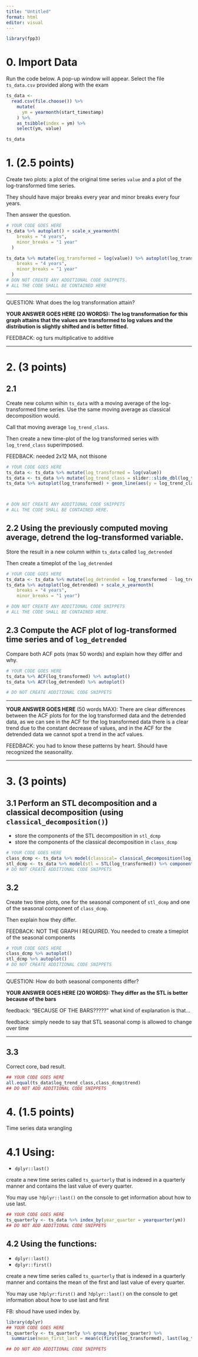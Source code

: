 ```yaml
---
title: "Untitled"
format: html
editor: visual
---
```


```r
library(fpp3)
```

# 0. Import Data

Run the code below. A pop-up window will appear. Select the file `ts_data.csv` provided along with the exam

```r
ts_data <- 
  read.csv(file.choose()) %>% 
    mutate(
      ym = yearmonth(start_timestamp)
    ) %>% 
    as_tsibble(index = ym) %>% 
    select(ym, value)

ts_data
```

# 1. (2.5 points)

Create two plots: a plot of the original time series `value` and a plot of the log-transformed time series.

They should have major breaks every year and minor breaks every four years.

Then answer the question.

```r
# YOUR CODE GOES HERE
ts_data %>% autoplot() + scale_x_yearmonth(
    breaks = "4 years",
    minor_breaks = "1 year"
  )

ts_data %>% mutate(log_transformed = log(value)) %>% autoplot(log_transformed) + scale_x_yearmonth(
    breaks = "4 years",
    minor_breaks = "1 year"
  )
# DON NOT CREATE ANY ADDITIONAL CODE SNIPPETS.
# ALL THE CODE SHALL BE CONTAINED HERE
```

------------------------------------------------------------------------

QUESTION: What does the log transformation attain?

**YOUR ANSWER GOES HERE (20 WORDS): The log transformation for this graph attains that the values are transformed to log values and the distribution is slightly shifted and is better fitted.**

FEEDBACK: og turs multiplicative to additive

------------------------------------------------------------------------

# 2. (3 points)

## 2.1

Create new column wihin `ts_data` with a moving average of the log-transformed time series. Use the same moving average as classical decomposition would.

Call that moving average `log_trend_class`.

Then create a new time-plot of the log transformed series with `log_trend_class` superimposed.

FEEDBACK: needed 2x12 MA, not thisone

```r
# YOUR CODE GOES HERE
ts_data <- ts_data %>% mutate(log_transformed = log(value)) 
ts_data <- ts_data %>% mutate(log_trend_class = slider::slide_dbl(log_transformed,mean,.before = 5,.after = 5,.complete = TRUE))
ts_data %>% autoplot(log_transformed) + geom_line(aes(y = log_trend_class), colour = "#D55E00")



# DON NOT CREATE ANY ADDITIONAL CODE SNIPPETS
# ALL THE CODE SHALL BE CONTAINED HERE.
```

## 2.2 Using the previously computed moving average, detrend the log-transformed variable.

Store the result in a new column within `ts_data` called `log_detrended`

Then create a timeplot of the `log_detrended`

```r
# YOUR CODE GOES HERE
ts_data <- ts_data %>% mutate(log_detrended = log_transformed - log_trend_class)
ts_data %>% autoplot(log_detrended) + scale_x_yearmonth(
    breaks = "4 years",
    minor_breaks = "1 year")

# DON NOT CREATE ANY ADDITIONAL CODE SNIPPETS
# ALL THE CODE SHALL BE CONTAINED HERE.
```

## 2.3 Compute the ACF plot of log-transformed time series and of `log_detrended`

Compare both ACF pots (max 50 words) and explain how they differ and why.

```r
# YOUR CODE GOES HERE
ts_data %>% ACF(log_transformed) %>% autoplot()
ts_data %>% ACF(log_detrended) %>% autoplot()

# DO NOT CREATE ADDITIONAL CODE SNIPPETS
```

------------------------------------------------------------------------

**YOUR ANSWER GOES HERE** (50 words MAX): There are clear differences between the ACF plots for for the log transformed data and the detrended data, as we can see in the ACF for the log transformed data there is a clear trend due to the constant decrease of values, and in the ACF for the detrended data we cannot spot a trend in the acf values.

FEEDBACK: you had to know these patterns by heart. Should have recognized the seasonality.

------------------------------------------------------------------------

# 3. (3 points)

## 3.1 Perform an STL decomposition and a classical decomposition (using `classical_decomposition()`)

-   store the components of the STL decomposition in `stl_dcmp`
-   store the components of the classical decomposition in `class_dcmp`

```r
# YOUR CODE GOES HERE
class_dcmp <- ts_data %>% model(classical= classical_decomposition(log_transformed)) %>% components()
stl_dcmp <- ts_data %>% model(stl = STL(log_transformed)) %>% components()
# DO NOT CREATE ADDITIONAL CODE SNIPPETS
```

## 3.2

Create two time plots, one for the seasonal component of `stl_dcmp` and one of the seasonal component of `class_dcmp`.

Then explain how they differ.

FEEDBACK: NOT THE GRAPH I REQUIRED. You needed to create a timeplot of the seasonal components

```r
# YOUR CODE GOES HERE
class_dcmp %>% autoplot()
stl_dcmp %>% autoplot()
# DO NOT CREATE ADDITIONAL CODE SNIPPETS
```

------------------------------------------------------------------------

QUESTION: How do both seasonal components differ?

**YOUR ANSWER GOES HERE (20 WORDS): They differ as the STL is better because of the bars**

feedback: "BECAUSE OF THE BARS?????" what kind of explanation is that...

feedback: simply neede to say that STL seasonal comp is allowed to change over time


------------------------------------------------------------------------

## 3.3

Correct core, bad result.

```r
## YOUR CODE GOES HERE
all.equal(ts_data$log_trend_class,class_dcmp$trend)
## DO NOT ADD ADDITIONAL CODE SNIPPETS
```

# 4. (1.5 points)

Time series data wrangling

# 4.1 Using:

-   `dplyr::last()`

create a new time series called `ts_quarterly` that is indexed in a quarterly manner and contains the last value of every quarter.

You may use `?dplyr::last()` on the console to get information about how to use last.

```r
## YOUR CODE GOES HERE
ts_quarterly <- ts_data %>% index_by(year_quarter = yearquarter(ym))
## DO NOT ADD ADDITIONAL CODE SNIPPETS
```

## 4.2 Using the functions:

-   `dplyr::last()`
-   `dplyr::first()`

create a new time series called `ts_quarterly` that is indexed in a quarterly manner and contains the mean of the first and last value of every quarter.

You may use `?dplyr:first()` and `?dplyr::last()` on the console to get information about how to use last and first

FB: shoud have used index by.

```r
library(dplyr)
## YOUR CODE GOES HERE
ts_quarterly <- ts_quarterly %>% group_by(year_quarter) %>% 
  summarise(mean_first_last = mean(c(first(log_transformed), last(log_transformed))))

## DO NOT ADD ADDITIONAL CODE SNIPPETS
```
